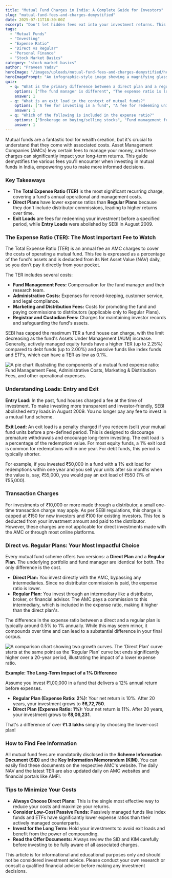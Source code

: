 ```yaml
---
title: "Mutual Fund Charges in India: A Complete Guide for Investors"
slug: "mutual-fund-fees-and-charges-demystified"
date: 2025-07-11T18:30:00Z
excerpt: "Don't let hidden fees eat into your investment returns. This guide breaks down every mutual fund charge in India, from expense ratios to exit loads, helping you make smarter investment choices."
tags:
  - "Mutual Funds"
  - "Investing"
  - "Expense Ratio"
  - "Direct vs Regular"
  - "Personal Finance"
  - "Stock Market Basics"
category: "stock-market-basics"
author: "Praveen Yadav"
heroImage: "/images/uploads/mutual-fund-fees-and-charges-demystified/hero-image.jpg"
heroImagePrompt: "An infographic-style image showing a magnifying glass over a document titled 'Mutual Fund Fees', with icons representing expense ratio, exit load, and direct vs. regular plans, set against a clean, professional background."
quiz:
  - q: "What is the primary difference between a direct plan and a regular plan of a mutual fund?"
    options: ["The fund manager is different", "The expense ratio is lower in a direct plan", "Direct plans have a higher exit load"]
    answer: 1
  - q: "What is an exit load in the context of mutual funds?"
    options: ["A fee for investing in a fund", "A fee for redeeming units before a specified period", "A tax on profits"]
    answer: 1
  - q: "Which of the following is included in the expense ratio?"
    options: ["Brokerage on buying/selling stocks", "Fund management fees", "Securities Transaction Tax (STT)"]
    answer: 1
---
```


Mutual funds are a fantastic tool for wealth creation, but it's crucial to understand that they come with associated costs. Asset Management Companies (AMCs) levy certain fees to manage your money, and these charges can significantly impact your long-term returns. This guide demystifies the various fees you'll encounter when investing in mutual funds in India, empowering you to make more informed decisions.

### Key Takeaways
*   The **Total Expense Ratio (TER)** is the most significant recurring charge, covering a fund's annual operational and management costs.
*   **Direct Plans** have lower expense ratios than **Regular Plans** because they don't include distributor commissions, leading to higher returns over time.
*   **Exit Loads** are fees for redeeming your investment before a specified period, while **Entry Loads** were abolished by SEBI in August 2009.

### The Expense Ratio (TER): The Most Important Fee to Watch

The Total Expense Ratio (TER) is an annual fee an AMC charges to cover the costs of operating a mutual fund. This fee is expressed as a percentage of the fund's assets and is deducted from its Net Asset Value (NAV) daily, so you don't pay it directly from your pocket.

The TER includes several costs:
*   **Fund Management Fees:** Compensation for the fund manager and their research team.
*   **Administrative Costs:** Expenses for record-keeping, customer service, and legal compliance.
*   **Marketing and Distribution Fees:** Costs for promoting the fund and paying commissions to distributors (applicable only to Regular Plans).
*   **Registrar and Custodian Fees:** Charges for maintaining investor records and safeguarding the fund's assets.

SEBI has capped the maximum TER a fund house can charge, with the limit decreasing as the fund's Assets Under Management (AUM) increase. Generally, actively managed equity funds have a higher TER (up to 2.25%) compared to debt funds (up to 2.00%) and passive funds like index funds and ETFs, which can have a TER as low as 0.1%.

![A pie chart illustrating the components of a mutual fund expense ratio: Fund Management Fees, Administrative Costs, Marketing & Distribution Fees, and other operational expenses.](/images/uploads/mutual-fund-fees-and-charges-demystified/expense-ratio-components.png)

### Understanding Loads: Entry and Exit

**Entry Load:** In the past, fund houses charged a fee at the time of investment. To make investing more transparent and investor-friendly, SEBI abolished entry loads in August 2009. You no longer pay any fee to invest in a mutual fund scheme.

**Exit Load:** An exit load is a penalty charged if you redeem (sell) your mutual fund units before a pre-defined period. This is designed to discourage premature withdrawals and encourage long-term investing. The exit load is a percentage of the redemption value. For most equity funds, a 1% exit load is common for redemptions within one year. For debt funds, this period is typically shorter.

For example, if you invested ₹50,000 in a fund with a 1% exit load for redemptions within one year and you sell your units after six months when the value is, say, ₹55,000, you would pay an exit load of ₹550 (1% of ₹55,000).

### Transaction Charges

For investments of ₹10,000 or more made through a distributor, a small one-time transaction charge may apply. As per SEBI regulations, this charge is capped at ₹150 for new investors and ₹100 for existing investors. This fee is deducted from your investment amount and paid to the distributor. However, these charges are not applicable for direct investments made with the AMC or through most online platforms.

### Direct vs. Regular Plans: Your Most Impactful Choice

Every mutual fund scheme offers two versions: a **Direct Plan** and a **Regular Plan**. The underlying portfolio and fund manager are identical for both. The only difference is the cost.

*   **Direct Plan:** You invest directly with the AMC, bypassing any intermediaries. Since no distributor commission is paid, the expense ratio is lower.
*   **Regular Plan:** You invest through an intermediary like a distributor, broker, or financial advisor. The AMC pays a commission to this intermediary, which is included in the expense ratio, making it higher than the direct plan's.

The difference in the expense ratio between a direct and a regular plan is typically around 0.5% to 1% annually. While this may seem minor, it compounds over time and can lead to a substantial difference in your final corpus.

![A comparison chart showing two growth curves. The 'Direct Plan' curve starts at the same point as the 'Regular Plan' curve but ends significantly higher over a 20-year period, illustrating the impact of a lower expense ratio.](/images/uploads/mutual-fund-fees-and-charges-demystified/direct-vs-regular-growth.png)

**Example: The Long-Term Impact of a 1% Difference**

Assume you invest ₹1,00,000 in a fund that delivers a 12% annual return before expenses.

*   **Regular Plan (Expense Ratio: 2%):** Your net return is 10%. After 20 years, your investment grows to **₹6,72,750**.
*   **Direct Plan (Expense Ratio: 1%):** Your net return is 11%. After 20 years, your investment grows to **₹8,06,231**.

That's a difference of over **₹1.3 lakhs** simply by choosing the lower-cost plan!

### How to Find Fee Information

All mutual fund fees are mandatorily disclosed in the **Scheme Information Document (SID)** and the **Key Information Memorandum (KIM)**. You can easily find these documents on the respective AMC's website. The daily NAV and the latest TER are also updated daily on AMC websites and financial portals like AMFI.

### Tips to Minimize Your Costs

*   **Always Choose Direct Plans:** This is the single most effective way to reduce your costs and maximize your returns.
*   **Consider Low-Cost Passive Funds:** Passively managed funds like index funds and ETFs have significantly lower expense ratios than their actively managed counterparts.
*   **Invest for the Long Term:** Hold your investments to avoid exit loads and benefit from the power of compounding.
*   **Read the Offer Documents:** Always review the SID and KIM carefully before investing to be fully aware of all associated charges.

This article is for informational and educational purposes only and should not be considered investment advice. Please conduct your own research or consult a qualified financial advisor before making any investment decisions.
